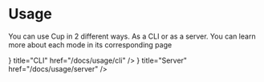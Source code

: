 
# Usage

You can use Cup in 2 different ways. As a CLI or as a server. You can learn more about each mode in its corresponding page

<Cards>
  <Card icon={<IconTerminal />} title="CLI" href="/docs/usage/cli" />
  <Card icon={<IconServer />} title="Server" href="/docs/usage/server" />
</Cards>
